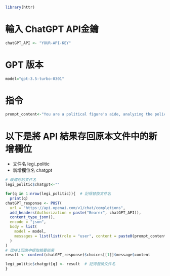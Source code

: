 ```r
library(httr)
```

# 輸入 ChatGPT API金鑰
```r
chatGPT_API <- "YOUR-API-KEY"
```

# GPT 版本
```r
model="gpt-3.5-turbo-0301"
```

# 指令
```r
prompt_content<-"You are a political figure's aide, analyzing the policy proposals of an electoral opponent. Extract one to three objects from the following text in Traditional Chinese, and separate them with commas. Do not provide additional explanations. If unable to analyze, respond with 'don't know."
```

# 以下是將 API 結果存回原本文件中的新增欄位
* 文件名 legi_politic
* 新增欄位名 chatgpt
```r
# 改成你的文件名
legi_politic$chatgpt<-""

for(q in 1:nrow(legi_politic)){  # 記得替換文件名
  print(q)
chatGPT_response <- POST(
  url = "https://api.openai.com/v1/chat/completions",
  add_headers(Authorization = paste("Bearer", chatGPT_API)),
  content_type_json(),
  encode = "json",
  body = list(
    model = model,
    messages = list(list(role = "user", content = paste0(prompt_content,legi_politic$content[q])))
  )
)
# 從API回應中提取摘要結果
result <- content(chatGPT_response)$choices[[1]]$message$content

legi_politic$chatgpt[q] <- result  # 記得替換文件名
}
```
